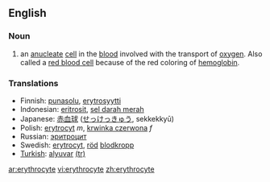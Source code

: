 ==English==

===Noun===
{{en-noun}}

# {{cytology}} an [[anucleate]] [[cell]] in the [[blood]] involved with the transport of [[oxygen]].  Also called a [[red blood cell]] because of the red coloring of [[hemoglobin]].

===Translations===
*Finnish: [[punasolu]], [[erytrosyytti]]
*Indonesian: [[eritrosit]], [[sel darah merah]]
*Japanese: [[赤血球]] ([[せっけっきゅう]], sekkekkyū)
*Polish: [[erytrocyt]] ''m'', [[krwinka czerwona]] ''f''
*Russian: [[эритроцит]]
*Swedish: [[erytrocyt]], [[röd]] [[blodkropp]]
*[[Turkish]]: [[alyuvar]] [[:tr:alyuvar|(tr)]]

[[ar:erythrocyte]]
[[vi:erythrocyte]]
[[zh:erythrocyte]]
